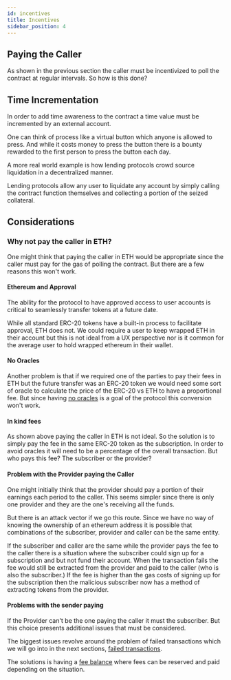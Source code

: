 ```yaml
---
id: incentives
title: Incentives
sidebar_position: 4
---
```


## Paying the Caller

As shown in the previous section the caller must be incentivized to poll the contract at regular intervals. So how is this done?

## Time Incrementation

In order to add time awareness to the contract a time value must be incremented by an external account. 

One can think of process like a virtual button which anyone is allowed to press. And while it costs money to press the button there is a bounty rewarded to the first person to press the button each day. 

A more real world example is how lending protocols crowd source liquidation in a decentralized manner. 

Lending protocols allow any user to liquidate any account by simply calling the contract function themselves and collecting a portion of the seized collateral. 

## Considerations

### Why not pay the caller in ETH?

One might think that paying the caller in ETH would be appropriate since the caller must pay for the gas of polling the contract. But there are a few reasons this won't work. 

#### Ethereum and Approval

The ability for the protocol to have approved access to user accounts is critical to seamlessly transfer tokens at a future date. 

While all standard ERC-20 tokens have a built-in process to facilitate approval, ETH does not. We could require a user to keep wrapped ETH in their account but this is not ideal from a UX perspective nor is it common for the average user to hold wrapped ethereum in their wallet. 

#### No Oracles

Another problem is that if we required one of the parties to pay their fees in ETH but the future transfer was an ERC-20 token we would need some sort of oracle to calculate the price of the ERC-20 vs ETH to have a proportional fee. But since having [no oracles](goals#no-oracles) is a goal of the protocol this conversion won't work. 

#### In kind fees

As shown above paying the caller in ETH is not ideal. So the solution is to simply pay the fee in the same ERC-20 token as the subscription. In order to avoid oracles it will need to be a percentage of the overall transaction. But who pays this fee? The subscriber or the provider?

#### Problem with the Provider paying the Caller

One might initially think that the provider should pay a portion of their earnings each period to the caller. This seems simpler since there is only one provider and they are the one's receiving all the funds. 

But there is an attack vector if we go this route. Since we have no way of knowing the ownership of an ethereum address it is possible that combinations of the subscriber, provider and caller can be the same entity.

If the subscriber and caller are the same while the provider pays the fee to the caller there is a situation where the subscriber could sign up for a subscription and but not fund their account. When the transaction fails the fee would still be extracted from the provider and paid to the caller (who is also the subscriber.) If the fee is higher than the gas costs of signing up for the subscription then the malicious subscriber now has a method of extracting tokens from the provider. 

#### Problems with the sender paying

If the Provider can't be the one paying the caller it must the subscriber. But this choice presents additional issues that must be considered. 

The biggest issues revolve around the problem of failed transactions which we will go into in the next sections, [failed transactions](failed_transactions). 

The solutions is having a [fee balance](06_fees.mdx) where fees can be reserved and paid depending on the situation. 









